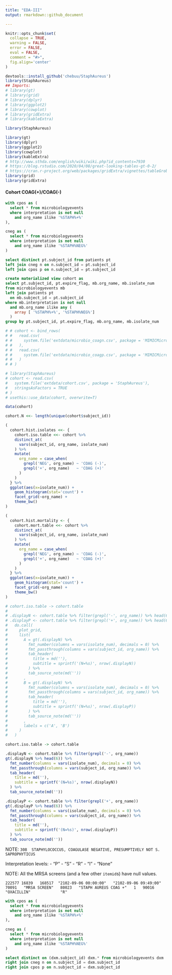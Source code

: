```yaml
---
title: "EDA-III"
output: rmarkdown::github_document

---
```


```r
knitr::opts_chunk$set(
  collapse = TRUE,
  warning = FALSE,
  error = FALSE,
  eval = FALSE,
  comment = "#>",
  fig.align='center'
)
```


```r
devtools::install_github('chebuu/StaphAureus')
library(StaphAureus)
## Imports:
# library(gt)
# library(grid)
# library(dplyr)
# library(ggplot2)
# library(cowplot)
# library(gridExtra)
# library(kableExtra)
```

```r
library(StaphAureus)

library(gt)
library(dplyr)
library(ggplot2)
library(cowplot)
library(kableExtra)
# http://www.sthda.com/english/wiki/wiki.php?id_contents=7930
# https://blog.rstudio.com/2020/04/08/great-looking-tables-gt-0-2/
# https://cran.r-project.org/web/packages/gridExtra/vignettes/tableGrob.html
library(grid)
library(gridExtra)
```

#### Cohort COAG(+)/COAG(-)

```sql
with cpos as (
  select * from microbiologyevents 
  where interpretation is not null 
    and org_name ilike '%STAPH%+%'
),

cneg as (
  select * from microbiologyevents 
  where interpretation is not null 
    and org_name ilike '%STAPH%NEG%'
)

select distinct pt.subject_id from patients pt
left join cneg n on n.subject_id = pt.subject_id
left join cpos p on n.subject_id = pt.subject_id
```
```sql
create materialized view cohort as
select pt.subject_id, pt.expire_flag, mb.org_name, mb.isolate_num 
from microbiologyevents mb
left join patients pt 
  on mb.subject_id = pt.subject_id
where mb.interpretation is not null 
  and mb.org_name ilike any (
    array [ '%STAPH%+%', '%STAPH%NEG%']
  )
group by pt.subject_id, pt.expire_flag, mb.org_name, mb.isolate_num
```
```r
# # cohort <- bind_rows(
# #   read.csv(
# #     system.file('extdata/microbio_coagn.csv', package = 'MIMICMicrobiology')
# #   ),
# #   read.csv(
# #     system.file('extdata/microbio_coagp.csv', package = 'MIMICMicrobiology')
# #   )
# # )

# library(StaphAureus)
# cohort <- read.csv(
#   system.file('extdata/cohort.csv', package = 'StaphAureus'),
#   stringsAsFactors = TRUE
# )
# usethis::use_data(cohort, overwrite=T)
```
```r
data(cohort)

cohort.N <<- length(unique(cohort$subject_id))

(
  cohort.hist.isolates <<- {
    cohort.iso.table <<- cohort %>%
    distinct_at(
      vars(subject_id, org_name, isolate_num)
    ) %>%
    mutate(
      org_name = case_when(
        grepl('NEG', org_name) ~ 'COAG (-)',
        grepl('+', org_name)   ~ 'COAG (+)'
      )
    )
  } %>% 
  ggplot(aes(x=isolate_num)) +
    geom_histogram(stat='count') +
    facet_grid(~org_name) +
    theme_bw() 
)
```

```r
(
  cohort.hist.mortality <- {
    cohort.mort.table <<- cohort %>%
    distinct_at(
      vars(subject_id, org_name, isolate_num)
    ) %>%
    mutate(
      org_name = case_when(
        grepl('NEG', org_name) ~ 'COAG (-)',
        grepl('+', org_name)   ~ 'COAG (+)'
      )
    )
  } %>% 
  ggplot(aes(x=isolate_num)) +
    geom_histogram(stat='count') +
    facet_grid(~org_name) +
    theme_bw() 
)
```

```r
# cohort.iso.table -> cohort.table
# 
# .displayN <- cohort.table %>% filter(grepl('-', org_name)) %>% head(6)
# .displayP <- cohort.table %>% filter(grepl('+', org_name)) %>% head(6)
#   do.call(
#     plot_grid,
#     list(
#       A = gt(.displayN) %>%
#         fmt_number(columns = vars(isolate_num), decimals = 0) %>%
#         fmt_passthrough(columns = vars(subject_id, org_name)) %>%
#         tab_header(
#           title = md(''),
#           subtitle = sprintf('(N=%s)', nrow(.displayN))
#         ) %>%
#         tab_source_note(md(''))
#       ,
#       B = gt(.displayN) %>%
#         fmt_number(columns = vars(isolate_num), decimals = 0) %>%
#         fmt_passthrough(columns = vars(subject_id, org_name)) %>%
#         tab_header(
#           title = md(''),
#           subtitle = sprintf('(N=%s)', nrow(.displayP))
#         ) %>%
#         tab_source_note(md(''))
#       ,
#       labels = c('A', 'B')
#     ) 
#   )
```
```r
cohort.iso.table -> cohort.table

.displayN <- cohort.table %>% filter(grepl('-', org_name)) 
gt(.displayN %>% head(6)) %>%
  fmt_number(columns = vars(isolate_num), decimals = 0) %>%
  fmt_passthrough(columns = vars(subject_id, org_name)) %>%
  tab_header(
    title = md(''),
    subtitle = sprintf('(N=%s)', nrow(.displayN))
  ) %>%
  tab_source_note(md(''))

.displayP <- cohort.table %>% filter(grepl('+', org_name))
gt(.displayP %>% head(6)) %>%
  fmt_number(columns = vars(isolate_num), decimals = 0) %>%
  fmt_passthrough(columns = vars(subject_id, org_name)) %>%
  tab_header(
    title = md(''),
    subtitle = sprintf('(N=%s)', nrow(.displayP))
  ) %>%
  tab_source_note(md(''))
```

NOTE: `308	STAPHYLOCOCCUS, COAGULASE NEGATIVE, PRESUMPTIVELY NOT S. SAPROPHYTICUS`

Interpretation levels:
- "P"
- "S"
- "R"
- "I"
- "None"

NOTE: All the MRSA screens (and a few other `itemid`s) have null values.

`222577	16839	168517	"2102-09-06 00:00:00"	"2102-09-06 09:49:00"	70091	"MRSA SCREEN"	80023	"STAPH AUREUS COAG +"	1	90016	"OXACILLIN"				"R"`

```sql
with cpos as (
  select * from microbiologyevents 
  where interpretation is not null 
    and org_name ilike '%STAPH%+%'
),

cneg as (
  select * from microbiologyevents 
  where interpretation is not null 
    and org_name ilike '%STAPH%NEG%'
)

select distinct on (dxm.subject_id) dxm.* from microbiologyevents dxm
right join cneg n on n.subject_id = dxm.subject_id
right join cpos p on n.subject_id = dxm.subject_id
```

